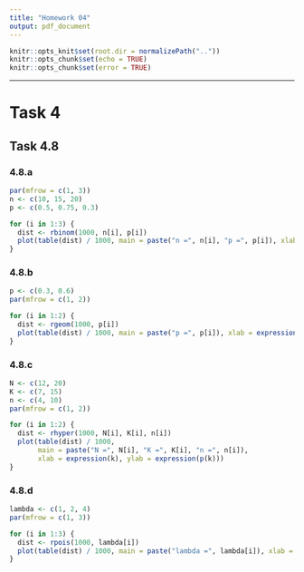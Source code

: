 ```yaml
---
title: "Homework 04"
output: pdf_document
---
```


```r
knitr::opts_knit$set(root.dir = normalizePath(".."))
knitr::opts_chunk$set(echo = TRUE)
knitr::opts_chunk$set(error = TRUE)
```

\let\OldRule\rule
\renewcommand{\rule}[2]{\OldRule{\linewidth}{#2}}

----------

# Task 4
## Task 4.8
### 4.8.a
```r
par(mfrow = c(1, 3))
n <- c(10, 15, 20)
p <- c(0.5, 0.75, 0.3)

for (i in 1:3) {
  dist <- rbinom(1000, n[i], p[i])
  plot(table(dist) / 1000, main = paste("n =", n[i], "p =", p[i]), xlab = expression(k), ylab = expression(p(k)))
}
```

### 4.8.b
```r
p <- c(0.3, 0.6)
par(mfrow = c(1, 2))

for (i in 1:2) {
  dist <- rgeom(1000, p[i])
  plot(table(dist) / 1000, main = paste("p =", p[i]), xlab = expression(k), ylab = expression(p(k)))
}
```

### 4.8.c
```r
N <- c(12, 20)
K <- c(7, 15)
n <- c(4, 10)
par(mfrow = c(1, 2))

for (i in 1:2) {
  dist <- rhyper(1000, N[i], K[i], n[i])
  plot(table(dist) / 1000,
       main = paste("N =", N[i], "K =", K[i], "n =", n[i]),
       xlab = expression(k), ylab = expression(p(k)))
}
```

### 4.8.d
```r
lambda <- c(1, 2, 4)
par(mfrow = c(1, 3))

for (i in 1:3) {
  dist <- rpois(1000, lambda[i])
  plot(table(dist) / 1000, main = paste("lambda =", lambda[i]), xlab = expression(k), ylab = expression(p(k)))
}
```